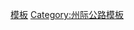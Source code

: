 {{Navbox
|state=autocollapse
|image=[[Image:I-59.svg|40px]]
|name=59号州际公路及其辅助线
|title=[[59号州际公路|<font color=white>59号州际公路</font>]]<font color=white>及其</font>[[美國州際公路輔助線列表|<font color=white>辅助线</font>]]
|titlestyle= background:#006A4D; color:white;
|listclass=hlist
|list1=*'''[[59号州际公路路易斯安那州段|路易斯安那州段]]'''
*'''[[59号州际公路密西西比州段|密西西比州段]]'''
*'''[[59号州际公路亚拉巴马州段|亚拉巴马州段]]'''
**[[359号州际公路|359]]
**[[459号州际公路|459]]
**[[759号州际公路|759]]
*'''[[59号州际公路佐治亚州段|佐治亚州段]]'''
}}
<noinclude>
[[Category:59号州际公路|模板]]
[[Category:州际公路模板]]
</noinclude>